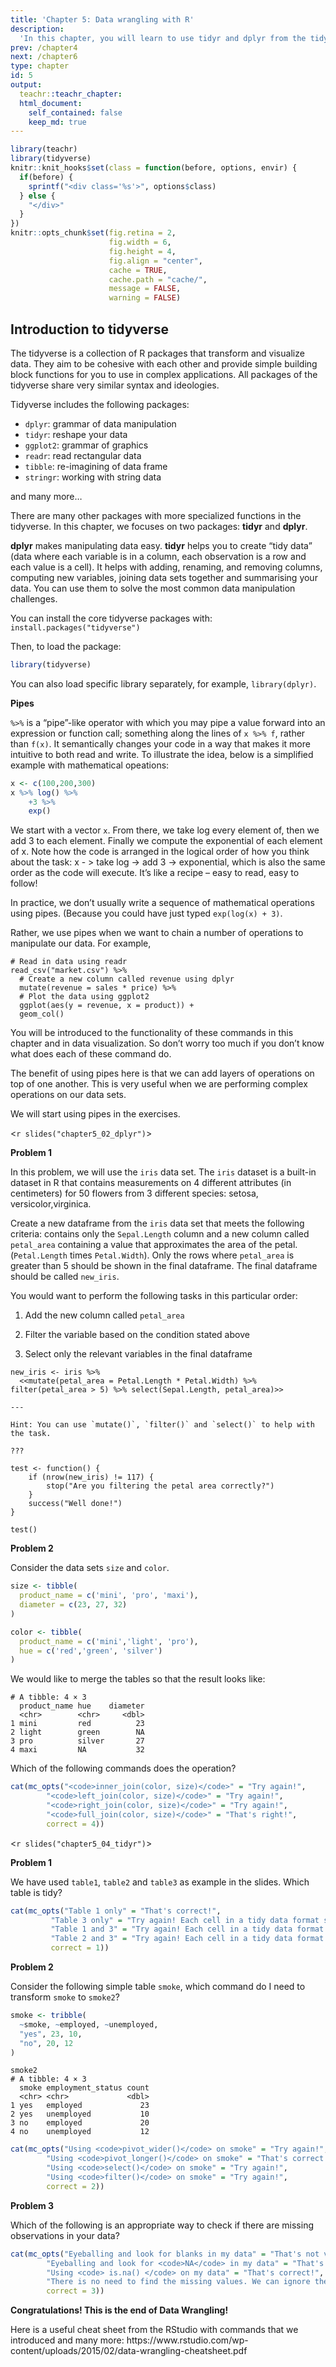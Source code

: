 ```yaml
---
title: 'Chapter 5: Data wrangling with R'
description:
  'In this chapter, you will learn to use tidyr and dplyr from the tidyverse in R for tidying your data set and data maniplulation.'
prev: /chapter4
next: /chapter6
type: chapter
id: 5
output:
  teachr::teachr_chapter:
  html_document:
    self_contained: false
    keep_md: true
---
```


```r
library(teachr)
library(tidyverse)
knitr::knit_hooks$set(class = function(before, options, envir) {
  if(before) {
    sprintf("<div class='%s'>", options$class)
  } else {
    "</div>"
  }
})
knitr::opts_chunk$set(fig.retina = 2,
                      fig.width = 6, 
                      fig.height = 4,
                      fig.align = "center",
                      cache = TRUE,
                      cache.path = "cache/",
                      message = FALSE,
                      warning = FALSE)
```


<exercise id="1" title="Introduction to tidyverse">

## Introduction to tidyverse

The tidyverse is a collection of R packages that transform and visualize data. They aim to be cohesive with each other and provide simple building block functions for you to use in complex applications. All packages of the tidyverse share very similar syntax and ideologies.

Tidyverse includes the following packages:

- `dplyr`: grammar of data manipulation
- `tidyr`: reshape your data
- `ggplot2`: grammar of graphics
- `readr`: read rectangular data
- `tibble`: re-imagining of data frame
- `stringr`: working with string data

and many more...


There are many other packages with more specialized functions in the tidyverse. In this chapter, we focuses on two packages: **tidyr** and **dplyr**.

**dplyr** makes manipulating data easy. **tidyr** helps you to create "tidy data" (data where each variable is in a column, each observation is a row and each value is a cell). It helps with adding, renaming, and removing columns, computing new variables, joining data sets together and summarising your data. You can use them to solve the most common data manipulation challenges.

You can install the core tidyverse packages with:
`install.packages("tidyverse")`

Then, to load the package:
```r
library(tidyverse)
```

You can also load specific library separately, for example, `library(dplyr)`.

**Pipes**

`%>%` is a “pipe”-like operator with which you may pipe a value forward into an expression or function call; something along the lines of `x %>% f`, rather than `f(x)`. 
It semantically changes your code in a way that makes it more intuitive to both read and write. To illustrate the idea, below is a simplified example with mathematical opeations:

```r
x <- c(100,200,300)
x %>% log() %>%
    +3 %>%
    exp()
```

We start with a vector `x`. From there, we take log every element of, then we add 3 to each element. Finally we compute the exponential of each element of x. Note how the code is arranged in the logical order of how you think about the task: x - > take log -> add 3 -> exponential, which is also the same order as the code will execute. It’s like a recipe – easy to read, easy to follow! 

In practice, we don't usually write a sequence of mathematical operations using pipes. (Because you could have just typed `exp(log(x) + 3)`.

Rather, we use pipes when we want to chain a number of operations to manipulate our data. For example,

```
# Read in data using readr
read_csv("market.csv") %>%
  # Create a new column called revenue using dplyr
  mutate(revenue = sales * price) %>%
  # Plot the data using ggplot2
  ggplot(aes(y = revenue, x = product)) + 
  geom_col()
```
You will be introduced to the functionality of these commands in this chapter and in data visualization. So don't worry too much if you don't know what does each of these command do.

The benefit of using pipes here is that we can add layers of operations on top of one another. This is very useful when we are performing complex operations on our data sets. 

We will start using pipes in the exercises.

</exercise>



<exercise id="2" title="Introduction to dplyr" type="slides">

<`r slides("chapter5_02_dplyr")`>

</exercise>


<exercise id="3" title="Check Your Understanding on dplyr">

**Problem 1**

In this problem, we will use the `iris` data set. The `iris` dataset is a built-in dataset in R that contains measurements on 4 different attributes (in centimeters) for 50 flowers from 3 different species: setosa, versicolor,virginica.

Create a new dataframe from the `iris` data set that meets the following criteria: contains only the `Sepal.Length` column and a new column called `petal_area` containing a value that approximates the area of the petal. (`Petal.Length` times `Petal.Width`). Only the rows where `petal_area` is greater than 5 should be shown in the final dataframe. The final dataframe should be called `new_iris`.

You would want to perform the following tasks in this particular order:

(1) Add the new column called `petal_area`

(2) Filter the variable based on the condition stated above

(3) Select only the relevant variables in the final dataframe

```teachr

new_iris <- iris %>% 
  <<mutate(petal_area = Petal.Length * Petal.Width) %>% filter(petal_area > 5) %>% select(Sepal.Length, petal_area)>>

---

Hint: You can use `mutate()`, `filter()` and `select()` to help with the task.
  
???

test <- function() {
    if (nrow(new_iris) != 117) {
        stop("Are you filtering the petal area correctly?")
    }
    success("Well done!")
}

test()

```

**Problem 2**

Consider the data sets `size` and `color`. 

```r
size <- tibble(
  product_name = c('mini', 'pro', 'maxi'),
  diameter = c(23, 27, 32)
)

color <- tibble(
  product_name = c('mini','light', 'pro'),
  hue = c('red','green', 'silver')
)

```

We would like to merge the tables so that the result looks like:

```
# A tibble: 4 × 3
  product_name hue    diameter
  <chr>        <chr>     <dbl>
1 mini         red          23
2 light        green        NA
3 pro          silver       27
4 maxi         NA           32

```

Which of the following commands does the operation?

```r
cat(mc_opts("<code>inner_join(color, size)</code>" = "Try again!",
        "<code>left_join(color, size)</code>" = "Try again!",
        "<code>right_join(color, size)</code>" = "Try again!",
        "<code>full_join(color, size)</code>" = "That's right!",
        correct = 4))
```

</exercise>

<exercise id="4" title="Tidy (reshape) your data" type="slides">

<`r slides("chapter5_04_tidyr")`>

</exercise>

<exercise id="5" title="Check Your Understanding on tidyr" >

**Problem 1**


We have used `table1`, `table2` and `table3` as example in the slides. Which table is tidy?

```r
cat(mc_opts("Table 1 only" = "That's correct!",
         "Table 3 only" = "Try again! Each cell in a tidy data format should hold only a single value. The column `rate` contains data with two values (one divided by the other) and is converted to characters.",
         "Table 1 and 3" = "Try again! Each cell in a tidy data format should hold only a single value. The column `rate` in Table 3 contains data with two values (one divided by the other) and is converted to characters.",
         "Table 2 and 3" = "Try again! Each cell in a tidy data format should hold only a single value. The column `rate` in Table 3 contains data with two values (one divided by the other) and is converted to characters. Table 2 contains two variables under the same column 'type'.",
         correct = 1))
```


**Problem 2**

Consider the following simple table `smoke`, which command do I need to transform `smoke` to `smoke2`?
```r
smoke <- tribble(
  ~smoke, ~employed, ~unemployed,
  "yes", 23, 10,
  "no", 20, 12
)
```

```
smoke2
# A tibble: 4 × 3
  smoke employment_status count
  <chr> <chr>             <dbl>
1 yes   employed             23
2 yes   unemployed           10
3 no    employed             20
4 no    unemployed           12
```

```r
cat(mc_opts("Using <code>pivot_wider()</code> on smoke" = "Try again!",
        "Using <code>pivot_longer()</code> on smoke" = "That's correct!",
        "Using <code>select()</code> on smoke" = "Try again!",
        "Using <code>filter()</code> on smoke" = "Try again!",
        correct = 2))
```

**Problem 3**

Which of the following is an appropriate way to check if there are missing observations in your data?

```r
cat(mc_opts("Eyeballing and look for blanks in my data" = "That's not very effective nor efficient. Use R command to help you!",
        "Eyeballing and look for <code>NA</code> in my data" = "That's not very effective nor efficient. Use R command to help you!",
        "Using <code> is.na() </code> on my data" = "That's correct!",
        "There is no need to find the missing values. We can ignore them." = "That's incorrect.",
        correct = 3))
```



**Congratulations! This is the end of Data Wrangling!**

Here is a useful cheat sheet from the RStudio with commands that we introduced and many more:
https://www.rstudio.com/wp-content/uploads/2015/02/data-wrangling-cheatsheet.pdf 
</exercise>





